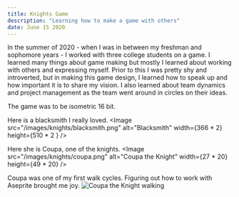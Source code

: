 ```yaml
---
title: Knights Game
description: "Learning how to make a game with others"
date: June 15 2020
---
```


In the summer of 2020 - when I was in between my freshman and sophomore years - I worked with three college students on a game.  I learned many things about game making but mostly I learned about working with others and expressing myself.  Prior to this I was pretty shy and introverted, but in making this game design, I learned how to speak up and how important it is to share my vision.  I also learned about team dynamics and project management as the team went around in circles on their ideas.

The game was to be isometric 16 bit.

Here is a blacksmith I really loved.
  <Image
        src="/images/knights/blacksmith.png"
        alt="Blacksmith"
        width={366 * 2} 
        height={510 * 2 }
      />


Here she is Coupa, one of the knights.
<Image
        src="/images/knights/coupa.png"
        alt="Coupa the Knight"
        width={27 * 20} 
        height={49 * 20}
      />

Coupa was one of my first walk cycles.  Figuring out how to work with Aseprite brought me joy.
<Image
        src="/images/knights/coupa-walking-animation.gif"
        alt="Coupa the Knight walking"
        width={468} 
        height={956}
      />
